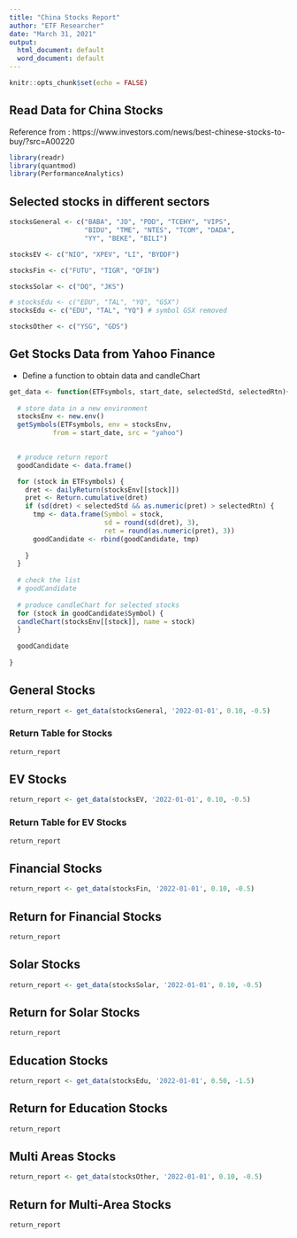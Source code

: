 ---
title: "China Stocks Report"
author: "ETF Researcher"
date: "March 31, 2021"
output:
  html_document: default
  word_document: default
---

```{r setup, include=FALSE}
knitr::opts_chunk$set(echo = FALSE)
```

## Read Data for China Stocks
Reference from :
https://www.investors.com/news/best-chinese-stocks-to-buy/?src=A00220

```{r message=FALSE, warning=FALSE}
library(readr)
library(quantmod)
library(PerformanceAnalytics)
```

## Selected stocks in different sectors
```{r}
stocksGeneral <- c("BABA", "JD", "PDD", "TCEHY", "VIPS",
                   "BIDU", "TME", "NTES", "TCOM", "DADA", 
                   "YY", "BEKE", "BILI")

stocksEV <- c("NIO", "XPEV", "LI", "BYDDF")

stocksFin <- c("FUTU", "TIGR", "QFIN")

stocksSolar <- c("DQ", "JKS")

# stocksEdu <- c("EDU", "TAL", "YQ", "GSX")
stocksEdu <- c("EDU", "TAL", "YQ") # symbol GSX removed

stocksOther <- c("YSG", "GDS")

```

## Get Stocks Data from Yahoo Finance

* Define a function to obtain data and candleChart

```{r}
get_data <- function(ETFsymbols, start_date, selectedStd, selectedRtn){
  
  # store data in a new environment
  stocksEnv <- new.env()
  getSymbols(ETFsymbols, env = stocksEnv, 
           from = start_date, src = "yahoo")
  

  # produce return report
  goodCandidate <- data.frame()

  for (stock in ETFsymbols) {
    dret <- dailyReturn(stocksEnv[[stock]])
    pret <- Return.cumulative(dret)
    if (sd(dret) < selectedStd && as.numeric(pret) > selectedRtn) {
      tmp <- data.frame(Symbol = stock, 
                        sd = round(sd(dret), 3), 
                        ret = round(as.numeric(pret), 3))
      goodCandidate <- rbind(goodCandidate, tmp)
      
    }
  }
  
  # check the list
  # goodCandidate
  
  # produce candleChart for selected stocks
  for (stock in goodCandidate$Symbol) {
  candleChart(stocksEnv[[stock]], name = stock)
  }
  
  goodCandidate
  
}
```

## General Stocks

```{r message=FALSE, warning=FALSE}
return_report <- get_data(stocksGeneral, '2022-01-01', 0.10, -0.5)
```

### Return Table for Stocks

```{r}
return_report
```
## EV Stocks
```{r}
return_report <- get_data(stocksEV, '2022-01-01', 0.10, -0.5)
```

### Return Table for EV Stocks
```{r}
return_report
```

## Financial Stocks
```{r}
return_report <- get_data(stocksFin, '2022-01-01', 0.10, -0.5)
```

## Return for Financial Stocks
```{r}
return_report
```

## Solar Stocks

```{r}
return_report <- get_data(stocksSolar, '2022-01-01', 0.10, -0.5)
```

## Return for Solar Stocks
```{r}
return_report
```

## Education Stocks

```{r}
return_report <- get_data(stocksEdu, '2022-01-01', 0.50, -1.5)
```

## Return for Education Stocks
```{r}
return_report
```

## Multi Areas Stocks

```{r}
return_report <- get_data(stocksOther, '2022-01-01', 0.10, -0.5)
```

## Return for Multi-Area Stocks
```{r}
return_report
```

